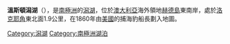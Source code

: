 {{coord|53|9|S|73|39|E|display=title}}

'''溫斯頓潟湖'''（{{lang-en|Winston Lagoon}}），是[[南極洲|南極洲]]的[[潟湖|潟湖]]，位於[[澳大利亞|澳大利亞]]海外領地[[赫德島|赫德島]]東南岸，處於[[洛克耶角|洛克耶角]]東北面1.9公里，在1860年由[[美國|美國]]的捕海豹船長劃入地圖。

{{Antarctica-geo-stub}}
[[Category:潟湖|Category:潟湖]]
[[Category:南極洲湖泊|Category:南極洲湖泊]]